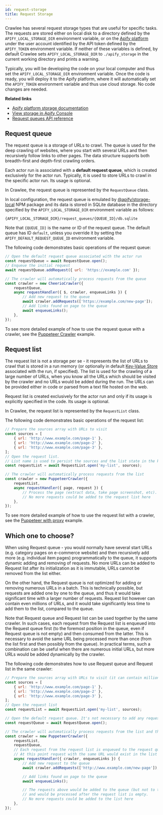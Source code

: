 ```yaml
---
id: request-storage
title: Request Storage
---
```



Crawlee has several request storage types that are useful for specific tasks. The requests are stored either on local disk to a directory defined by the
`APIFY_LOCAL_STORAGE_DIR` environment variable, or on the [Apify platform](/docs/guides/apify-platform) under the user account identified by the API token defined by the `APIFY_TOKEN` environment variable. If neither of these variables is defined, by default Crawlee sets `APIFY_LOCAL_STORAGE_DIR` to `./apify_storage` in the current working directory and prints a warning.

Typically, you will be developing the code on your local computer and thus set the `APIFY_LOCAL_STORAGE_DIR` environment variable. Once the code is ready, you will deploy it to the Apify platform, where it will automatically set the `APIFY_TOKEN` environment variable and thus use cloud storage. No code changes are needed.

**Related links**

- [Apify platform storage documentation](https://docs.apify.com/storage)
- [View storage in Apify Console](https://console.apify.com/storage)
- [Request queues API reference](https://docs.apify.com/api/v2#/reference/request-queues)

## Request queue

The request queue is a storage of URLs to crawl. The queue is used for the deep crawling of websites, where you start with several URLs and then recursively follow links to other pages. The data structure supports both breadth-first and depth-first crawling orders.

Each actor run is associated with a **default request queue**, which is created exclusively for the actor run. Typically, it is used to store URLs to crawl in the specific actor run. Its usage is optional.

In Crawlee, the request queue is represented by the <ApiLink to="core/class/RequestQueue">`RequestQueue`</ApiLink> class.

In local configuration, the request queue is emulated by [@apify/storage-local](https://github.com/apify/apify-storage-local-js) NPM package and its data is stored in SQLite database in the directory specified by the `APIFY_LOCAL_STORAGE_DIR` environment variable as follows:

```
{APIFY_LOCAL_STORAGE_DIR}/request_queues/{QUEUE_ID}/db.sqlite
```

Note that `{QUEUE_ID}` is the name or ID of the request queue. The default queue has ID `default`, unless you override it by setting the `APIFY_DEFAULT_REQUEST_QUEUE_ID` environment variable.

The following code demonstrates basic operations of the request queue:

```javascript
// Open the default request queue associated with the actor run
const requestQueue = await RequestQueue.open();
// Enqueue the initial request
await requestQueue.addRequest({ url: 'https://example.com' });

// The crawler will automatically process requests from the queue
const crawler = new CheerioCrawler({
    requestQueue,
    async requestHandler({ $, crawler, enqueueLinks }) {
        // Add new request to the queue
        await crawler.addRequests(['https://example.com/new-page']);
        // Add links found on page to the queue
        await enqueueLinks();
    },
});
```

To see more detailed example of how to use the request queue with a crawler, see the [Puppeteer Crawler](/docs/examples/puppeteer-crawler) example.

## Request list

The request list is not a storage per se - it represents the list of URLs to crawl that is stored in a run memory (or optionally in default [Key-Value Store](../guides/result-storage#key-value-store) associated with the run, if specified). The list is used for the crawling of a large number of URLs, when you know all the URLs which should be visited by the crawler and no URLs would be added during the run. The URLs can be provided either in code or parsed from a text file hosted on the web.

Request list is created exclusively for the actor run and only if its usage is explicitly specified in the code. Its usage is optional.

In Crawlee, the request list is represented by the <ApiLink to="core/class/RequestList">`RequestList`</ApiLink> class.

The following code demonstrates basic operations of the request list:

```javascript
// Prepare the sources array with URLs to visit
const sources = [
    { url: 'http://www.example.com/page-1' },
    { url: 'http://www.example.com/page-2' },
    { url: 'http://www.example.com/page-3' },
];
// Open the request list.
// List name is used to persist the sources and the list state in the key-value store
const requestList = await RequestList.open('my-list', sources);

// The crawler will automatically process requests from the list
const crawler = new PuppeteerCrawler({
    requestList,
    async requestHandler({ page, request }) {
        // Process the page (extract data, take page screenshot, etc).
        // No more requests could be added to the request list here
    },
});
```

To see more detailed example of how to use the request list with a crawler, see the [Puppeteer with proxy](/docs/examples/puppeteer-with-proxy) example.

## Which one to choose?

When using Request queue - you would normally have several start URLs (e.g. category pages on e-commerce website) and then recursively add more (e.g. individual item pages) programmatically to the queue, it supports dynamic adding and removing of requests. No more URLs can be added to Request list after its initialization as it is immutable, URLs cannot be removed from the list either.

On the other hand, the Request queue is not optimized for adding or removing numerous URLs in a batch. This is technically possible, but requests are added one by one to the queue, and thus it would take significant time with a larger number of requests. Request list however can contain even millions of URLs, and it would take significantly less time to add them to the list, compared to the queue.

Note that Request queue and Request list can be used together by the same crawler.
In such cases, each request from the Request list is enqueued into the Request queue first (to the foremost position in the queue, even if Request queue is not empty) and then consumed from the latter.
This is necessary to avoid the same URL being processed more than once (from the list first and then possibly from the queue).
In practical terms, such a combination can be useful when there are numerous initial URLs, but more URLs would be added dynamically by the crawler.

The following code demonstrates how to use Request queue and Request list in the same crawler:

```javascript
// Prepare the sources array with URLs to visit (it can contain millions of URLs)
const sources = [
    { url: 'http://www.example.com/page-1' },
    { url: 'http://www.example.com/page-2' },
    { url: 'http://www.example.com/page-3' },
];
// Open the request list
const requestList = await RequestList.open('my-list', sources);

// Open the default request queue. It's not necessary to add any requests to the queue
const requestQueue = await RequestQueue.open();

// The crawler will automatically process requests from the list and the queue
const crawler = new PuppeteerCrawler({
    requestList,
    requestQueue,
    // Each request from the request list is enqueued to the request queue one by one.
    // At this point request with the same URL would exist in the list and the queue
    async requestHandler({ crawler, enqueueLinks }) {
        // Add new request to the queue
        await crawler.addRequests(['http://www.example.com/new-page']);

        // Add links found on page to the queue
        await enqueueLinks();

        // The requests above would be added to the queue (but not to the list)
        // and would be processed after the request list is empty.
        // No more requests could be added to the list here
    },
});
```
